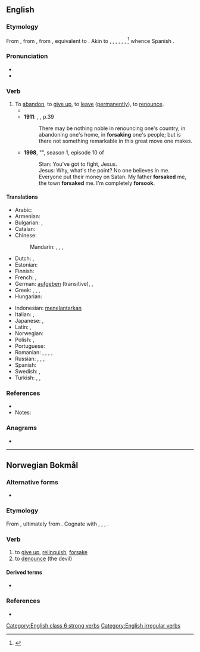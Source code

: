 ==English==

===Etymology===
From {{inh|en|enm|forsaken||to reject, deny}}, from {{inh|en|ang|forsacan||to dispute, quarrel, refuse, oppose}}, from {{inh|en|gem-pro|*frasakaną||to renounce}}, equivalent to {{prefix|en|for|sake}}. Akin to {{cog|fy|fersaakje}}, {{cog|nl|verzaken||to renounce; forsake}}, {{cog|gmh|versachen||to deny}}, {{cog|da|forsage||to give up}}, {{cog|no|forsake||to give up, renounce}}, {{cog|sv|försaka||to give up, to be without}}, {{cog|got|𐍃𐌰𐌺𐌰𐌽||to rebuke, quarrel}}<ref>{{R:Webster 1913|forsake}}</ref> whence Spanish {{m|es|sacar}}.

===Pronunciation===
* {{IPA|en|/fɔɹˈseɪk/}}
* {{rhymes|en|eɪk}}

===Verb===
{{en-verb|forsakes|forsaking|forsook|forsaken}}

# To [[abandon#Verb|abandon]], to [[give up]], to [[leave#Verb|leave]] ([[permanently]]), to [[renounce]].
#* {{RQ:Bailey Dictionary|edition=3rd|entry=To ABANDON|noformat=yes|url=https://archive.org/details/universaletymolo00bailuoft/page/n20/mode/1up|passage=To ABANDON [...] to '''forſake''' utterly, to caſt off; to give up ones ſelf wholly to any prevailing Paſſion or Vice.}}
#* '''1911''': {{w|Ameen Rihani}}, {{w|The Book of Khalid}}, p.39
#*: There may be nothing noble in renouncing one's country, in abandoning one's home, in '''forsaking''' one's people; but is there not something remarkable in this great move one makes.
#* '''1998''', "{{w|Damien (South Park)|Damien}}", season 1, episode 10 of ''{{w|South Park}}''
#*: Stan: You've got to fight, Jesus.
#*: Jesus: Why, what's the point? No one believes in me. Everyone put their money on Satan. My father '''forsaked'''{{sic}} me, the town '''forsaked'''{{sic}} me. I'm completely '''forsook'''{{sic}}.

====Translations====
{{trans-top|to abandon}}
* Arabic: {{t+|ar|هَجَرَ}}
* Armenian: {{t+|hy|լքել}}
* Bulgarian: {{t+|bg|напускам|sc=Cyrl}}, {{t+|bg|изоставям|sc=Cyrl}}
* Catalan: {{t+|ca|abandonar}}
* Chinese:
*: Mandarin: {{t+|cmn|放棄|sc=Hans}}, {{t+|cmn|放弃|tr=fàngqì|sc=Hans}}, {{t+|cmn|拋棄|sc=Hans}}, {{t+|cmn|抛弃|tr=pāoqì|sc=Hans}}
* Dutch: {{t+|nl|verzaken}}, {{t+|nl|opgeven}}
* Estonian: {{t+|et|hülgama}}
* Finnish: {{t+|fi|hylätä}}
* French: {{t+|fr|abandonner}}, {{t+|fr|renoncer}}
* German: [[aufgeben]] (transitive), {{t+|de|verlassen}}, {{t+|de|im Stich lassen}}
* Greek: {{t+|el|εγκαταλείπω}}, {{t+|el|παρατώ}}, {{t+|el|απαρνούμαι}}, {{t+|el|αποκηρύσσω}}
* Hungarian: {{t+|hu|cserben hagy}}
{{trans-mid}}
* Indonesian: [[telantar|menelantarkan]]
* Italian: {{t+|it|abbandonare}}, {{t+|it|rinunciare}}
* Japanese: {{t+|ja|見捨てる|tr=みすてる, misuteru}}, {{t|ja|放棄する|tr=hōki-suru}}
* Latin: {{t+|la|deserō}}, {{t|la|relinquō}}
* Norwegian: {{t+|no|forlate}}
* Polish: {{t+|pl|opuścić}}, {{t+|pl|porzucić}}
* Portuguese: {{t+|pt|abandonar}}
* Romanian: {{t+|ro|abandona}}, {{t+|ro|renunța}}, {{t+|ro|lepăda}}, {{t+|ro|părăsi}}, {{t+|ro|lăsa}}
* Russian: {{qualifier|perfective}} {{t+|ru|оста́вить}}, {{qualifier|imperfective}} {{t+|ru|оставля́ть}}, {{qualifier|perfective}} {{t+|ru|поки́нуть}}, {{qualifier|imperfective}} {{t+|ru|покида́ть}}
* Spanish: {{t+|es|abandonar}}
* Swedish: {{t+|sv|försaka}}, {{t+|sv|överge}}
* Turkish: {{t+|tr|bırakmak}}, {{t+|tr|terketmek}}, {{t+|tr|vazgeçmek}}
{{trans-bottom}}

===References===
* {{R:Century 1911}}
* Notes:
<references/>

===Anagrams===
* {{anagrams|en|a=aefkors|freakos}}

[[Category:English class 6 strong verbs]]
[[Category:English irregular verbs]]

----

==Norwegian Bokmål==

===Alternative forms===
* {{l|nb|forsage}}

===Etymology===
From {{der|nb|nds|vorsaken}}, ultimately from {{der|nb|gem-pro|*frasakaną}}. Cognate with {{cog|da|forsage}}, {{cog|sv|försaka}}, {{cog|en|forsake}}, {{cog|nl|verzaken}}.

===Verb===
{{head|nb|verb|imperative|forsak|present tense|forsaker|simple past and past participle|forsaka|or|forsaket|present participle|forsakende}}

# to [[give up]], [[relinquish]], [[forsake]]
# to [[denounce]] (the devil)

====Derived terms====
* {{l|nb|forsakelse}}

===References===
* {{R:The Bokmål Dictionary}}